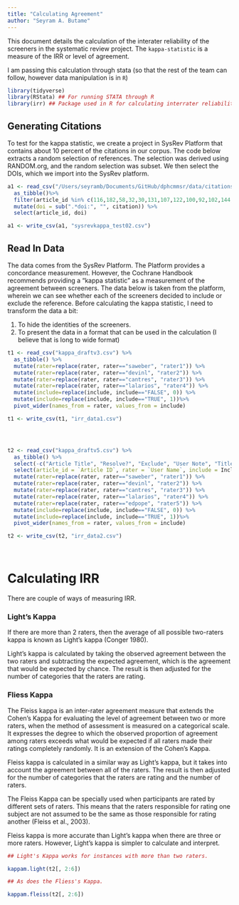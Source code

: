 ```yaml
---
title: "Calculating Agreement"
author: "Seyram A. Butame"
---
```


This document details the calculation of the interater reliability of the screeners in the systematic review project. The `kappa-statistic` is a measure of the IRR or level of agreement. 

I am passing this calculation through stata (so that the rest of the team can follow, however data manipulation is in `R`)

```r
library(tidyverse)
library(RStata) ## For running STATA through R
library(irr) ## Package used in R for calculating interrater reliability for more than two raters.
```


## Generating Citations

To test for the kappa statistic, we create a project in SysRev Platform that contains about 10 percent of the citations in our corpus. The code below extracts a random selection of references. The selection was derived using RANDOM.org, and the random selection was subset. We then select the DOIs, which we import into the SysRev platform.

```r

a1 <- read_csv("/Users/seyramb/Documents/GitHub/dphcmmsr/data/citations/2023citations.csv") %>%
  as_tibble()%>%
  filter(article_id %in% c(116,182,58,32,30,131,107,122,100,92,102,144,68,153,162,66,138,179,152,172,107,189)) %>%
  mutate(doi = sub(".*doi:", "", citation)) %>%
  select(article_id, doi)

a1 <- write_csv(a1, "sysrevkappa_test02.csv")

```

## Read In Data

The data comes from the SysRev Platform. The Platform provides a concordance measurement. However, the Cochrane Handbook recommends providing a "kappa statistic" as a measurement of the agreement between screeners. The data below is taken from the platform, wherein we can see whether each of the screeners decided to include or exclude the reference. Before calculating the kappa statistic, I need to transform the data a bit:

1.    To hide the identities of the screeners.
2.    To present the data in a format that can be used in the calculation (I believe that is long to wide format)

```r

t1 <- read_csv("kappa_draftv3.csv") %>%
  as_tibble() %>%
  mutate(rater=replace(rater, rater=="saweber", "rater1")) %>%
  mutate(rater=replace(rater, rater=="devinl", "rater2")) %>%
  mutate(rater=replace(rater, rater=="cantres", "rater3")) %>%
  mutate(rater=replace(rater, rater=="lalarios", "rater4")) %>%
  mutate(include=replace(include, include=="FALSE", 0)) %>%
  mutate(include=replace(include, include=="TRUE", 1))%>%
  pivot_wider(names_from = rater, values_from = include)

t1 <- write_csv(t1, "irr_data1.csv")




t2 <- read_csv("kappa_draftv5.csv") %>%
  as_tibble() %>%
  select(-c("Article Title", "Resolve?", "Exclude", "User Note", "Title", "Journal", "Authors"))%>%
  select(article_id = `Article ID`, rater = `User Name`, include = Include) %>%
  mutate(rater=replace(rater, rater=="saweber", "rater1")) %>%
  mutate(rater=replace(rater, rater=="devinl", "rater2")) %>%
  mutate(rater=replace(rater, rater=="cantres", "rater3")) %>%
  mutate(rater=replace(rater, rater=="lalarios", "rater4")) %>%
  mutate(rater=replace(rater, rater=="edpope", "rater5")) %>%
  mutate(include=replace(include, include=="FALSE", 0)) %>%
  mutate(include=replace(include, include=="TRUE", 1))%>%
  pivot_wider(names_from = rater, values_from = include)

t2 <- write_csv(t2, "irr_data2.csv")

```

<p style="page-break-after: always;">&nbsp;</p>

# Calculating IRR
There are couple of ways of measuring IRR.

### Light's Kappa

If there are more than 2 raters, then the average of all possible two-raters kappa is known as Light’s kappa (Conger 1980).

Light's kappa is calculated by taking the observed agreement between the two raters and subtracting the expected agreement, which is the agreement that would be expected by chance. The result is then adjusted for the number of categories that the raters are rating.

### Fliess Kappa

The Fleiss kappa is an inter-rater agreement measure that extends the Cohen’s Kappa for evaluating the level of agreement between two or more raters, when the method of assessment is measured on a categorical scale. It expresses the degree to which the observed proportion of agreement among raters exceeds what would be expected if all raters made their ratings completely randomly. It is an extension of the Cohen's Kappa.

Fleiss kappa is calculated in a similar way as Light's kappa, but it takes into account the agreement between all of the raters. The result is then adjusted for the number of categories that the raters are rating and the number of raters.

The Fleiss Kappa can be specially used when participants are rated by different sets of raters. This means that the raters responsible for rating one subject are not assumed to be the same as those responsible for rating another (Fleiss et al., 2003).

Fleiss kappa is more accurate than Light's kappa when there are three or more raters. However, Light's kappa is simpler to calculate and interpret.

```r

## Light's Kappa works for instances with more than two raters.

kappam.light(t2[, 2:6])

## As does the Fliess's Kappa.

kappam.fleiss(t2[, 2:6])


```







